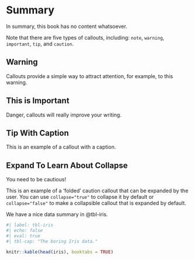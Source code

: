 # Summary

In summary, this book has no content whatsoever.

:::{.callout-note}
Note that there are five types of callouts, including:
`note`, `warning`, `important`, `tip`, and `caution`.
:::

:::{.callout-warning}
## Warning

Callouts provide a simple way to attract attention, for example, to this warning.
:::

:::{.callout-important}
## This is Important

Danger, callouts will really improve your writing.
:::

:::{.callout-tip}
## Tip With Caption

This is an example of a callout with a caption.
:::

:::{.callout-caution collapse="true"}
## Expand To Learn About Collapse
You need to be cautious!

This is an example of a 'folded' caution callout that can be expanded by the user. You can use `collapse="true"` to collapse it by default or `collapse="false"` to make a collapsible callout that is expanded by default.
:::

We have a nice data summary in @tbl-iris.

```r
#| label: tbl-iris
#| echo: false
#| eval: true
#| tbl-cap: "The boring Iris data."

knitr::kable(head(iris), booktabs = TRUE)
```
